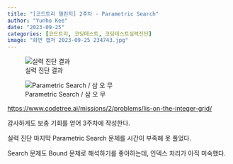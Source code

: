 ```yaml
---
title: "[코드트리 챌린지] 2주차 - Parametric Search"
author: "Yunho Kee"
date: "2023-09-25"
categories: [코드트리, 코딩테스트, 코딩테스트실력진단]
image: "화면 캡처 2023-09-25 234743.jpg"
---
```


::: {layout="[212, 788]" layout-valign="bottom"}
![실력 진단 결과](화면 캡처 2023-09-25 234743.jpg)

![Parametric Search / 삼 오 무](화면 캡처 2023-09-25 235104.jpg)
:::

<https://www.codetree.ai/missions/2/problems/lis-on-the-integer-grid/>

감사하게도 보충 기회를 얻어 3주차에 작성한다.

실력 진단 마지막 Parametric Search 문제를 시간이 부족해 못 풀었다.

Search 문제도 Bound 문제로 해석하기를 좋아하는데, 인덱스 처리가 아직 미숙했다.